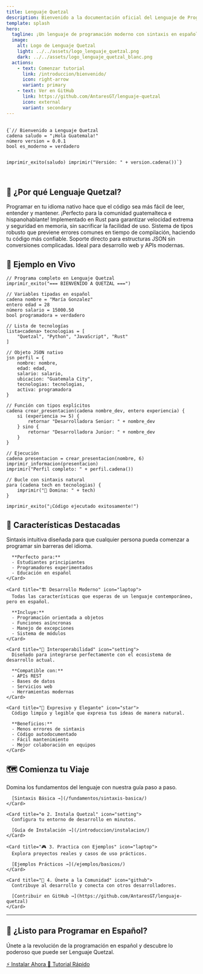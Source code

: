 ```yaml
---
title: Lenguaje Quetzal
description: Bienvenido a la documentación oficial del Lenguaje de Programación Quetzal v0.0.1
template: splash
hero:
  tagline: ¡Un lenguaje de programación moderno con sintaxis en español!
  image:
    alt: Logo de Lenguaje Quetzal
    light: ../../assets/logo_lenguaje_quetzal.png
    dark: ../../assets/logo_lenguaje_quetzal_blanc.png
  actions:
    - text: Comenzar tutorial
      link: /introduccion/bienvenido/
      icon: right-arrow
      variant: primary
    - text: Ver en GitHub
      link: https://github.com/AntaresGT/lenguaje-quetzal
      icon: external
      variant: secondary
---
```



<div class="hero-section">
  <div class="floating-code">
    <pre class="code-snippet">
      <code class="language-qz">
{`// Bienvenido a Lenguaje Quetzal
cadena saludo = "¡Hola Guatemala!"
número version = 0.0.1
bool es_moderno = verdadero

imprimir_exito(saludo)
imprimir("Versión: " + version.cadena())`}
      </code>
    </pre>
  </div>
</div>

## 🌟 ¿Por qué Lenguaje Quetzal?

<div class="features-grid">
  <CardGrid>
    <Card title="Sintaxis en Español" icon="document">
      Programar en tu idioma nativo hace que el código sea más fácil de leer, entender y mantener. ¡Perfecto para la comunidad guatemalteca e hispanohablante!
    </Card>
    <Card title="⚡ Alto Rendimiento" icon="rocket">
      Implementado en Rust para garantizar velocidad extrema y seguridad en memoria, sin sacrificar la facilidad de uso.
    </Card>
    <Card title="🔒 Tipado Fuerte" icon="setting">
      Sistema de tipos robusto que previene errores comunes en tiempo de compilación, haciendo tu código más confiable.
    </Card>
    <Card title="📊 JSON Nativo" icon="open-book">
      Soporte directo para estructuras JSON sin conversiones complicadas. Ideal para desarrollo web y APIs modernas.
    </Card>
  </CardGrid>
</div>

## 🚀 Ejemplo en Vivo

<div class="live-example">
  <div class="code-container">
    
```qz
// Programa completo en Lenguaje Quetzal
imprimir_exito("=== BIENVENIDO A QUETZAL ===")

// Variables tipadas en español
cadena nombre = "María Gonzalez"
entero edad = 28
número salario = 15000.50
bool programadora = verdadero

// Lista de tecnologías
lista<cadena> tecnologias = [
    "Quetzal", "Python", "JavaScript", "Rust"
]

// Objeto JSON nativo
jsn perfil = {
    nombre: nombre,
    edad: edad,
    salario: salario,
    ubicacion: "Guatemala City",
    tecnologias: tecnologias,
    activa: programadora
}

// Función con tipos explícitos
cadena crear_presentacion(cadena nombre_dev, entero experiencia) {
    si (experiencia >= 5) {
        retornar "Desarrolladora Senior: " + nombre_dev
    } sino {
        retornar "Desarrolladora Junior: " + nombre_dev
    }
}

// Ejecución
cadena presentacion = crear_presentacion(nombre, 6)
imprimir_informacion(presentacion)
imprimir("Perfil completo: " + perfil.cadena())

// Bucle con sintaxis natural
para (cadena tech en tecnologias) {
    imprimir("🔧 Domina: " + tech)
}

imprimir_exito("¡Código ejecutado exitosamente!")
```
    
  </div>
</div>

## 🎯 Características Destacadas

<div class="highlights-section">
  <CardGrid>
    <Card title="🌱 Fácil de Aprender" icon="approve-check">
      Sintaxis intuitiva diseñada para que cualquier persona pueda comenzar a programar sin barreras del idioma.
      
      **Perfecto para:**
      - Estudiantes principiantes
      - Programadores experimentados
      - Educación en español
    </Card>
    
    <Card title="🏗️ Desarrollo Moderno" icon="laptop">
      Todas las características que esperas de un lenguaje contemporáneo, pero en español.
      
      **Incluye:**
      - Programación orientada a objetos
      - Funciones asíncronas
      - Manejo de excepciones
      - Sistema de módulos
    </Card>
    
    <Card title="🔗 Interoperabilidad" icon="setting">
      Diseñado para integrarse perfectamente con el ecosistema de desarrollo actual.
      
      **Compatible con:**
      - APIs REST
      - Bases de datos
      - Servicios web
      - Herramientas modernas
    </Card>
    
    <Card title="🎨 Expresivo y Elegante" icon="star">
      Código limpio y legible que expresa tus ideas de manera natural.
      
      **Beneficios:**
      - Menos errores de sintaxis
      - Código autodocumentado
      - Fácil mantenimiento
      - Mejor colaboración en equipos
    </Card>
  </CardGrid>
</div>

## 🗺️ Comienza tu Viaje

<div class="journey-section">
  <CardGrid>
    <Card title="📚 1. Aprende lo Básico" icon="document">
      Domina los fundamentos del lenguaje con nuestra guía paso a paso.
      
      [Sintaxis Básica →](/fundamentos/sintaxis-basica/)
    </Card>
    
    <Card title="⚙️ 2. Instala Quetzal" icon="setting">
      Configura tu entorno de desarrollo en minutos.
      
      [Guía de Instalación →](/introduccion/instalacion/)
    </Card>
    
    <Card title="🎮 3. Practica con Ejemplos" icon="laptop">
      Explora proyectos reales y casos de uso prácticos.
      
      [Ejemplos Prácticos →](/ejemplos/basicos/)
    </Card>
    
    <Card title="🤝 4. Únete a la Comunidad" icon="github">
      Contribuye al desarrollo y conecta con otros desarrolladores.
      
      [Contribuir en GitHub →](https://github.com/AntaresGT/lenguaje-quetzal)
    </Card>
  </CardGrid>
</div>

---

<div class="cta-section">
  <h2>🚀 ¿Listo para Programar en Español?</h2>
  <p>Únete a la revolución de la programación en español y descubre lo poderoso que puede ser Lenguaje Quetzal.</p>
  
  <div class="cta-buttons">
    <a href="/introduccion/instalacion/" class="cta-primary">
      ⚡ Instalar Ahora
    </a>
    <a href="/introduccion/primer-programa/" class="cta-secondary">
      📖 Tutorial Rápido
    </a>
  </div>
</div>
